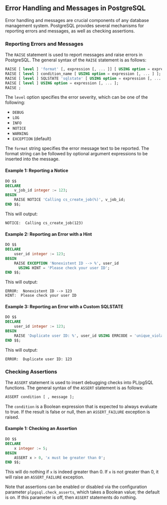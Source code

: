 ## Error Handling and Messages in PostgreSQL

Error handling and messages are crucial components of any database management system. PostgreSQL provides several mechanisms for reporting errors and messages, as well as checking assertions.

### Reporting Errors and Messages

The `RAISE` statement is used to report messages and raise errors in PostgreSQL. The general syntax of the `RAISE` statement is as follows:

```sql
RAISE [ level ] 'format' [, expression [, ... ]] [ USING option = expression [, ... ] ];
RAISE [ level ] condition_name [ USING option = expression [, ... ] ];
RAISE [ level ] SQLSTATE 'sqlstate' [ USING option = expression [, ... ] ];
RAISE [ level ] USING option = expression [, ... ];
RAISE ;
```

The `level` option specifies the error severity, which can be one of the following:

- `DEBUG`
- `LOG`
- `INFO`
- `NOTICE`
- `WARNING`
- `EXCEPTION` (default)

The `format` string specifies the error message text to be reported. The format string can be followed by optional argument expressions to be inserted into the message.

#### Example 1: Reporting a Notice

```sql
DO $$
DECLARE
    v_job_id integer := 123;
BEGIN
    RAISE NOTICE 'Calling cs_create_job(%)', v_job_id;
END $$;
```

This will output:

```
NOTICE:  Calling cs_create_job(123)
```

#### Example 2: Reporting an Error with a Hint

```sql
DO $$
DECLARE
    user_id integer := 123;
BEGIN
    RAISE EXCEPTION 'Nonexistent ID --> %', user_id
      USING HINT = 'Please check your user ID';
END $$;
```

This will output:

```
ERROR:  Nonexistent ID --> 123
HINT:  Please check your user ID
```

#### Example 3: Reporting an Error with a Custom SQLSTATE

```sql
DO $$
DECLARE
    user_id integer := 123;
BEGIN
    RAISE 'Duplicate user ID: %', user_id USING ERRCODE = 'unique_violation';
END $$;
```

This will output:

```
ERROR:  Duplicate user ID: 123
```

### Checking Assertions

The `ASSERT` statement is used to insert debugging checks into PL/pgSQL functions. The general syntax of the `ASSERT` statement is as follows:

```sql
ASSERT condition [ , message ];
```

The `condition` is a Boolean expression that is expected to always evaluate to true. If the result is false or null, then an `ASSERT_FAILURE` exception is raised.

#### Example 1: Checking an Assertion

```sql
DO $$
DECLARE
    x integer := 5;
BEGIN
    ASSERT x > 0, 'x must be greater than 0';
END $$;
```

This will do nothing if `x` is indeed greater than 0. If `x` is not greater than 0, it will raise an `ASSERT_FAILURE` exception.

Note that assertions can be enabled or disabled via the configuration parameter `plpgsql.check_asserts`, which takes a Boolean value; the default is on. If this parameter is off, then `ASSERT` statements do nothing.
